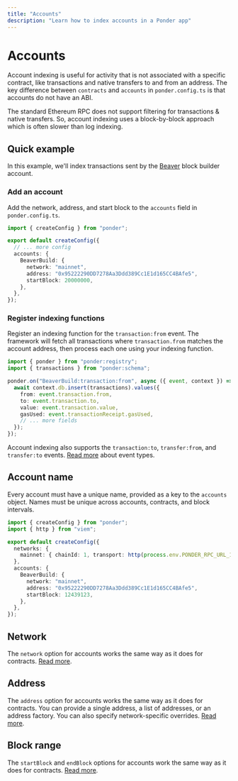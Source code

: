 ```yaml
---
title: "Accounts"
description: "Learn how to index accounts in a Ponder app"
---
```



# Accounts

Account indexing is useful for activity that is not associated with a specific contract, like transactions and native transfers to and from an address. The key difference between `contracts` and `accounts` in `ponder.config.ts` is that accounts do not have an ABI.

<Callout type="info">
  The standard Ethereum RPC does not support filtering for transactions & native
  transfers. So, account indexing uses a block-by-block approach which is often
  slower than log indexing.
</Callout>

## Quick example

In this example, we'll index transactions sent by the [Beaver](https://beaverbuild.org/) block builder account.

<Steps>

### Add an account

Add the network, address, and start block to the `accounts` field in `ponder.config.ts`.

```ts filename="ponder.config.ts"
import { createConfig } from "ponder";

export default createConfig({
  // ... more config
  accounts: {
    BeaverBuild: {
      network: "mainnet",
      address: "0x95222290DD7278Aa3Ddd389Cc1E1d165CC4BAfe5",
      startBlock: 20000000,
    },
  },
});
```

### Register indexing functions

Register an indexing function for the `transaction:from` event. The framework will fetch all transactions where `transaction.from` matches the account address, then process each one using your indexing function.

```ts filename="src/index.ts" {4}
import { ponder } from "ponder:registry";
import { transactions } from "ponder:schema";

ponder.on("BeaverBuild:transaction:from", async ({ event, context }) => {
  await context.db.insert(transactions).values({
    from: event.transaction.from,
    to: event.transaction.to,
    value: event.transaction.value,
    gasUsed: event.transactionReceipt.gasUsed,
    // ... more fields
  });
});
```

Account indexing also supports the `transaction:to`, `transfer:from`, and `transfer:to` events. [Read more](/docs/api-reference/config#accounts) about event types.

</Steps>

## Account name

Every account must have a unique name, provided as a key to the `accounts` object. Names must be unique across accounts, contracts, and block intervals.

```ts filename="ponder.config.ts" {9}
import { createConfig } from "ponder";
import { http } from "viem";

export default createConfig({
  networks: {
    mainnet: { chainId: 1, transport: http(process.env.PONDER_RPC_URL_1) },
  },
  accounts: {
    BeaverBuild: {
      network: "mainnet",
      address: "0x95222290DD7278Aa3Ddd389Cc1E1d165CC4BAfe5",
      startBlock: 12439123,
    },
  },
});
```

## Network

The `network` option for accounts works the same way as it does for contracts. [Read more](/docs/contracts-and-networks#network).

## Address

The `address` option for accounts works the same way as it does for contracts. You can provide a single address, a list of addresses, or an address factory. You can also specify network-specific overrides. [Read more](/docs/contracts-and-networks#address).

## Block range

The `startBlock` and `endBlock` options for accounts work the same way as it does for contracts. [Read more](/docs/contracts-and-networks#block-range).
